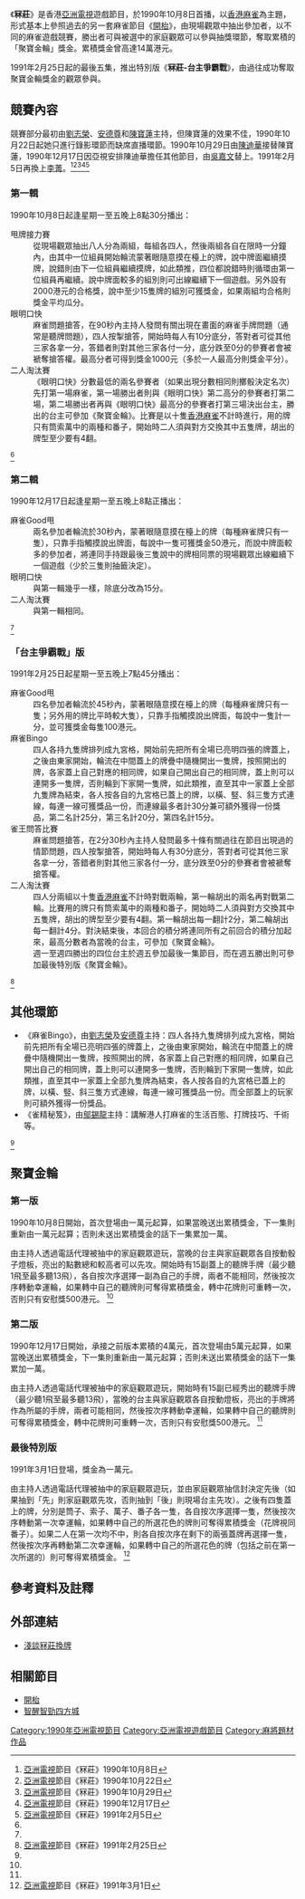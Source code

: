 {{亞視節目
| 名稱       = 冧莊
| 英文節目名 = 
| 圖片       = ATVMahjong1990logo.jpg
| 類型       = 遊戲綜藝
| 主持       = [[劉志榮|劉志榮]]<br />[[安德尊|安德尊]]<br />[[陳寶蓮|陳寶蓮]]→[[陳迪華|陳迪華]]→[[吳嘉文|吳嘉文]]→[[李菁_(亞視藝員)|李菁]]<br />[[鄔錫龍|鄔錫龍]](嘉賓)
| 製作顧問   = 
| 主題曲     = 
| 主題作曲家 = [[徐日勤|徐日勤]]
| 製作年份   = 1990年
| 地區       = {{HKG-1959}}
| 語言       = [[粵語|粵語]]
| 監製       = [[凌雪娥|凌雪娥]]
| 導演       = 
| 助理編導   =
| 製作統籌   = 
| 攝影       = 
| 編導       = 
| 製片公司   = [[亞洲電視|亞洲電視]]
| 每集長     = 30分鐘(連廣告，1990年10月8日-1991年2月22日)<br />45分鐘(連廣告，1991年2月25日-3月1日)
| 集數 = 104
| aTV-11首播日期=1990年10月8日
| aTV-11首播時間=逢星期一至五<br />20:30-21:00（1990年10月8日-12月14日）<br />20:00-20:30（1990年12月17日-1991年2月22日）<br />19:45-20:30（1991年2月25日-3月1日）<br />1991年2月15日 暫停播映
| 官方網站   = https://web.archive.org/web/20131219182452/http://app2.hkatv.com/v5/classic/index.php
| 晚於 = [[開枱|開枱]] 
| 早於 = [[開枱合家歡|開枱合家歡]]
}}
《'''冧莊'''》是香港[[亞洲電視|亞洲電視]]遊戲節目，於1990年10月8日首播，以[[香港麻雀|香港麻雀]]為主題，形式基本上參照過去的另一套麻雀節目《[[開枱|開枱]]》，由現場觀眾中抽出參加者，以不同的麻雀遊戲競賽，勝出者可與被選中的家庭觀眾可以參與抽獎環節，奪取累積的「聚寶金輪」獎金。累積獎金曾高達14萬港元。

1991年2月25日起的最後五集，推出特別版《'''冧莊-台主爭霸戰'''》，由過往成功奪取聚寶金輪獎金的觀眾參與。

==競賽內容==
競賽部分最初由[[劉志榮|劉志榮]]、[[安德尊|安德尊]]和[[陳寶蓮|陳寶蓮]]主持，但陳寶蓮的效果不佳，1990年10月22日起她只進行錄影環節而缺席直播環節。1990年10月29日由[[陳迪華|陳迪華]]接替陳寶蓮，1990年12月17日因亞視安排陳迪華擔任其他節目，由[[吳嘉文|吳嘉文]]替上。1991年2月5日再換上[[李菁_(亞視藝員)|李菁]]。<ref name="#1">[[亞洲電視|亞洲電視]]節目《冧莊》1990年10月8日</ref><ref>[[亞洲電視|亞洲電視]]節目《冧莊》1990年10月22日</ref><ref>[[亞洲電視|亞洲電視]]節目《冧莊》1990年10月29日</ref><ref name="#2">[[亞洲電視|亞洲電視]]節目《冧莊》1990年12月17日</ref><ref>[[亞洲電視|亞洲電視]]節目《冧莊》1991年2月5日</ref>

===第一輯===
1990年10月8日起逢星期一至五晚上8點30分播出：
;甩牌接力賽
:從現場觀眾抽出八人分為兩組，每組各四人，然後兩組各自在限時一分鐘內，由其中一位組員開始輪流蒙著眼隨意摸在檯上的牌，說中牌面繼續摸牌，說錯則由下一位組員繼續摸牌，如此類推，四位都說錯時則循環由第一位組員再繼續。說中牌面較多的組別則可出線繼續下一個遊戲。另外設有2000港元的合格獎，說中至少15隻牌的組別可獲獎金，如果兩組均合格則獎金平均瓜分。
;眼明口快
:麻雀問題搶答，在90秒內主持人發問有關出現在畫面的麻雀手牌問題（通常是聽牌問題），四人按掣搶答，開始時每人有10分底分，答對者可從其他三家各拿一分，答錯者則對其他三家各付一分，底分跌至0分的參賽者會被褫奪搶答權。最高分者可得到獎金1000元（多於一人最高分則獎金平分）。
;二人淘汰賽
:《眼明口快》分數最低的兩名參賽者（如果出現分數相同則擲骰決定名次）先打第一場麻雀，第一場勝出者則與《眼明口快》第二高分的參賽者打第二場，第二場勝出者再與《眼明口快》最高分的參賽者打第三場決出台主，勝出的台主可參加《聚寶金輪》。比賽是以十隻[[香港麻雀|香港麻雀]]不計時進行，用的牌只有筒索萬中的兩種和番子，開始時二人須與對方交換其中五隻牌，胡出的牌型至少要有4翻。
<ref name="#1"/>

===第二輯===
1990年12月17日起逢星期一至五晚上8點正播出：
;麻雀Good甩
:兩名參加者輪流於30秒內，蒙著眼隨意摸在檯上的牌（每種麻雀牌只有一隻），只靠手指觸摸說出牌面，每說中一隻可獲獎金50港元，而說中牌面較多的參加者，將連同手持跟最後三隻說中的牌相同票的現場觀眾出線繼續下一個遊戲（少於三隻則抽籤決定）。
;眼明口快
:與第一輯幾乎一樣，除底分改為15分。
;二人淘汰賽
:與第一輯相同。
<ref name="#2"/>

===「台主爭霸戰」版===
1991年2月25日起星期一至五晚上7點45分播出：
;麻雀Good甩
:四名參加者輪流於45秒內，蒙著眼隨意摸在檯上的牌（每種麻雀牌只有一隻；另外用的牌比平時較大隻），只靠手指觸摸說出牌面，每說中一隻計一分，並可獲獎金每隻100港元。
;麻雀Bingo
:四人各持九隻牌排列成九宮格，開始前先把所有全場已亮明四張的牌蓋上，之後由東家開始，輪流在中間蓋上的牌疊中隨機開出一隻牌，按照開出的牌，各家蓋上自己對應的相同牌，如果自己開出自己的相同牌，蓋上則可以連開多一隻牌，否則輪到下家開一隻牌，如此類推，直至其中一家蓋上全部九隻牌為結束，各人按各自的九宮格已蓋上的牌，以橫、竪、斜三隻方式連線，每連一線可獲獎品一份，而連線最多者計30分兼可額外獲得一份獎品，第二名計25分，第三名計20分，第四名計15分。
;雀王問答比賽
:麻雀問題搶答，在2分30秒內主持人發問最多十條有關過往在節目出現過的情節問題，四人按掣搶答，開始時每人有30分底分，答對者可從其他三家各拿一分，答錯者則對其他三家各付一分，底分跌至0分的參賽者會被褫奪搶答權。
;二人淘汰賽
:四人分兩組以十隻[[香港麻雀|香港麻雀]]不計時對戰兩輪，第一輪胡出的兩名再對戰第二輪。比賽用的牌只有筒索萬中的兩種和番子，開始時二人須與對方交換其中五隻牌，胡出的牌型至少要有4翻。第一輪胡出每一翻計2分，第二輪胡出每一翻計4分。對決結束後，本回合的積分將連同所有之前回合的積分加起來，最高分數者為當晚的台主，可參加《聚寶金輪》。
:週一至週四勝出的四位台主於週五參加最後一集節目，而在週五勝出則可參加最後特別版《聚寶金輪》。
<ref>[[亞洲電視|亞洲電視]]節目《冧莊》1991年2月25日</ref>

==其他環節==
*《麻雀Bingo》，由[[劉志榮|劉志榮]]及[[安德尊|安德尊]]主持：四人各持九隻牌排列成九宮格，開始前先把所有全場已亮明四張的牌蓋上，之後由東家開始，輪流在中間蓋上的牌疊中隨機開出一隻牌，按照開出的牌，各家蓋上自己對應的相同牌，如果自己開出自己的相同牌，蓋上則可以連開多一隻牌，否則輪到下家開一隻牌，如此類推，直至其中一家蓋上全部九隻牌為結束，各人按各自的九宮格已蓋上的牌，以橫、竪、斜三隻方式連線，每連一線可獲獎品一份。而全部蓋上的玩家則可額外獲得一份獎品。
*《雀精秘笈》，由[[鄔錫龍|鄔錫龍]]主持：講解港人打麻雀的生活百態、打牌技巧、千術等。
<ref name="#1"/>

==聚寶金輪==
===第一版===
1990年10月8日開始，首次登場由一萬元起算，如果當晚送出累積獎金，下一集則重新由一萬元起算；否則未送出累積獎金的話下一集累加一萬。

由主持人透過電話代理被抽中的家庭觀眾遊玩，當晚的台主與家庭觀眾各自按動骰子燈板，亮出的點數總和較高者可以先攻。開始時有15副蓋上的聽牌手牌（最少聽1飛至最多聽13飛），各自按次序選擇一副為自己的手牌，兩者不能相同，然後按次序轉動幸運輪，如果轉中自己的聽牌則可奪得累積獎金，轉中花牌則可重轉一次，否則只有安慰獎500港元。
<ref name="#1"/>

===第二版===
1990年12月17日開始，承接之前版本累積的4萬元，首次登場由5萬元起算，如果當晚送出累積獎金，下一集則重新由一萬元起算；否則未送出累積獎金的話下一集累加一萬。

由主持人透過電話代理被抽中的家庭觀眾遊玩，開始時有15副已經秀出的聽牌手牌（最少聽1飛至最多聽13飛），當晚的台主與家庭觀眾各自按動燈板，亮出的手牌將作為所屬的手牌，兩者可能相同，然後按次序轉動幸運輪，如果轉中自己的聽牌則可奪得累積獎金，轉中花牌則可重轉一次，否則只有安慰獎500港元。
<ref name="#2"/>

===最後特別版===
1991年3月1日登場，獎金為一萬元。

由主持人透過電話代理被抽中的家庭觀眾遊玩，並由家庭觀眾抽信封決定先後（如果抽到「先」則家庭觀眾先攻，否則抽到「後」則現場台主先攻）。之後有四隻蓋上的牌，分別是筒子、索子、萬子、番子各一隻，各自按次序選擇一隻，然後按次序轉動第一次幸運輪，如果轉中自己的所選花色的牌則可奪得累積獎金（花牌視同番子）。如果二人在第一次均不中，則各自按次序在剩下的兩張蓋牌再選擇一隻，然後按次序再轉動第二次幸運輪，如果轉中自己的所選花色的牌（包括之前在第一次所選的）則可奪得累積獎金。
<ref>[[亞洲電視|亞洲電視]]節目《冧莊》1991年3月1日</ref>

==參考資料及註釋==
{{reflist}}

==外部連結==
*[https://docs.google.com/document/d/1hKYyHo_BOYP5Qqip6tCZnkVnvrEjrvyeOdpkxuGv3ww/edit?usp=sharing 淺談冧莊換牌] {{Wayback|url=https://docs.google.com/document/d/1hKYyHo_BOYP5Qqip6tCZnkVnvrEjrvyeOdpkxuGv3ww/edit?usp=sharing |date=20160528175825 }}

==相關節目==
*[[開枱|開枱]]
*[[智醒智勁四方城|智醒智勁四方城]]

[[Category:1990年亞洲電視節目|Category:1990年亞洲電視節目]]
[[Category:亞洲電視遊戲節目|Category:亞洲電視遊戲節目]]
[[Category:麻將題材作品|Category:麻將題材作品]]
